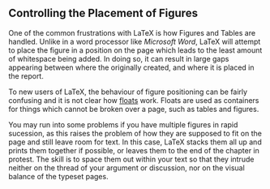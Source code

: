 ## Controlling the Placement of Figures

One of the common frustrations with LaTeX is how Figures and Tables are handled. Unlike in a word processor like *Microsoft Word*, LaTeX will attempt to place the figure in a position on the page which leads to the least amount of whitespace being added. In doing so, it can result in large gaps appearing between where the originally created, and where it is placed in the report.

To new users of LaTeX, the behaviour of figure positioning can be fairly confusing and it is not clear how [floats]( https://en.wikibooks.org/wiki/LaTeX/Floats,_Figures_and_Captions) work. Floats are used as containers for things which cannot be broken over a page, such as tables and figures.

You may run into some problems if you have multiple figures in rapid sucession, as this raises the problem of how they are supposed to fit on the page and still leave room for text. In this case, LaTeX stacks them all up and prints them together if possible, or leaves them to the end of the chapter in protest. The skill is to space them out within your text so that they intrude neither on the thread of your argument or discussion, nor on the visual balance of the typeset pages.

<!---

### Controlling Float



### Forcing the position




### Forcing Float Forwards

--->
